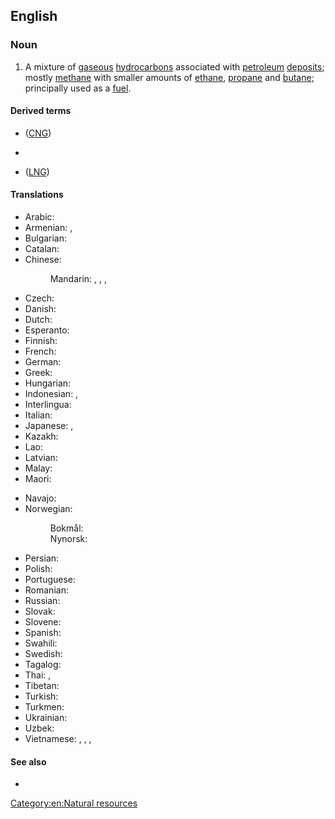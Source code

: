 {{also|natural-gas}}
==English==
{{wikipedia}}

===Noun===
{{en-noun|~}}

# A mixture of [[gaseous]] [[hydrocarbon]]s associated with [[petroleum]] [[deposit]]s; mostly [[methane]] with smaller amounts of [[ethane]], [[propane]] and [[butane]]; principally used as a [[fuel]].

====Derived terms====
* {{l|en|compressed natural gas}} ([[CNG]])
* {{l|en|dry natural gas}}
* {{l|en|liquid natural gas}} ([[LNG]])

====Translations====
{{trans-top|mixture of gaseous hydrocarbons associated with petroleum deposits}}
* Arabic: {{t|ar|غَاز طَبِيعِيّ|m}}
* Armenian: {{t+|hy|բնական գազ}}, {{t+|hy|գազ}}
* Bulgarian: {{t|bg|приро́ден газ|m}}
* Catalan: {{t|ca|gas natural|m}}
* Chinese:
*: Mandarin: {{t+|cmn|天然氣|sc=Hani}}, {{t+|cmn|天然气|tr=tiānránqì|sc=Hani}}, {{t|cmn|天然煤氣|sc=Hani}}, {{t|cmn|天然煤气|tr=tiānrán méiqì|sc=Hani}}
* Czech: {{t+|cs|zemní plyn|m}}
* Danish: {{t+|da|naturgas|c}}
* Dutch: {{t+|nl|aardgas|n}}
* Esperanto: {{t+|eo|tergaso}}
* Finnish: {{t+|fi|maakaasu}}
* French: {{t+|fr|gaz naturel|m}}
* German: {{t+|de|Erdgas|n}}
* Greek: {{t+|el|φυσικό αέριο|n}}
* Hungarian: {{t+|hu|földgáz}}
* Indonesian: {{t+|id|gas alam}}, {{t+|id|gas bumi}}
* Interlingua: {{t|ia|gas natural}}
* Italian: {{t+|it|gas naturale|m}}
* Japanese: {{t|ja|天然ガス|tr=てんねんガス, tennen-gasu}}, {{t|ja|市ガス|tr=しガス, shi-gasu}}
* Kazakh: {{t|kk|табиғи газ|sc=Cyrl}}
* Lao: {{t|lo|ແກັສທຳມະຊາດ}}
* Latvian: {{t|lv|dabasgāze|f}}
* Malay: {{t|ms|gas asli}}
* Maori: {{t|mi|kapuni}}
{{trans-mid}}
* Navajo: {{t|nv|níłchʼi łikoní}}
* Norwegian:
*: Bokmål: {{t|nb|naturgass|m}}
*: Nynorsk: {{t|nn|naturgass|m}}
* Persian: {{t|fa|گاز طبیعی|tr=gâz-e tabi'i|sc=fa-Arab}}
* Polish: {{t+|pl|gaz ziemny|m-in}}
* Portuguese: {{t+|pt|gás natural|m}}
* Romanian: {{t|ro|gaz natural|n}}
* Russian: {{t+|ru|приро́дный газ|m}}
* Slovak: {{t|sk|zemný plyn}}
* Slovene: {{t|sl|zemeljski plin|m}}
* Spanish: {{t+|es|gas natural|m}}
* Swahili: {{t|sw|gesi asilia|c9}}
* Swedish: {{t+|sv|naturgas|c}}
* Tagalog: {{t|tl|likas na buhag}}
* Thai: {{t|th|แก๊สธรรมชาติ}}, {{t|th|ก๊าซธรรมชาติ}}
* Tibetan: {{t|bo|སྣུམ་རླུང}}
* Turkish: {{t+|tr|doğal gaz}}
* Turkmen: {{t|tk|tebigy gaz}}
* Ukrainian: {{t|uk|приро́дний газ|m}}
* Uzbek: {{t|uz|tabiiy gaz}}
* Vietnamese: {{t+|vi|khí thiên nhiên}}, {{t|vi|khí ga}}, {{t|vi|khí gas}}, {{t|vi|khí đốt}}
{{trans-bottom}}

====See also====
* {{l|en|petroleum gas}}

[[Category:en:Natural resources]]
